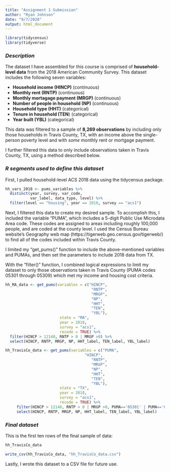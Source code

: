 ```yaml
---
title: "Assignment 1 Submission"
author: "Ryan Johnson"
date: "9/7/2020"
output: html_document
---
```

```r
library(tidycensus)
library(tidyverse)
```

### *Description*


The dataset I have assembled for this course is comprised of **household-level data** from the 2018 American Community Survey. This dataset includes the following seven variables:

* **Household income (HINCP)** (continuous)
* **Monthly rent (RNTP)** (continuous)
* **Monthly mortagage payment (MRGP)** (continuous)
* **Number of people in household (NP)** (continuous)
* **Household type (HHT)** (categorical)
* **Tenure in household (TEN**) (categorical)
* **Year built (YBL)** (categorical)

This data was filtered to a sample of **8,269 observations** by including only those households in Travis County, TX, with an income above the single-person poverty level and with *some* monthly rent or mortgage payment.

I further filtered this data to only include observations taken in Travis County, TX, using a method described below.

### *R segments used to define this dataset*


First, I pulled household-level ACS 2018 data using the tidycensus package.


```r
hh_vars_2018 <- pums_variables %>%
  distinct(year, survey, var_code, 
           var_label, data_type, level) %>%
  filter(level == "housing", year == 2018, survey == "acs1")
```



Next, I filtered this data to create my desired sample. To accomplish this, I included the variable "PUMA", which includes a 5-digit Public Use Microdata Area code. These codes are assigned to areas including roughly 100,000 people, and are coded at the county level. I used the Census Bureau website's Geography web map (https://tigerweb.geo.census.gov/tigerweb/) to find all of the codes included within Travis County. 

I limited my "get_pums()" function to include the above-mentioned variables and PUMAs, and then set the parameters to include 2018 data from TX. 

With the "filter()" function, I combined logical expressions to limit my dataset to only those observations taken in Travis County (PUMA codes 05301 through 05309) which met my income and housing cost criteria. 

```r
hh_MA_data <- get_pums(variables = c("HINCP", 
                                      "RNTP", 
                                      "MRGP", 
                                      "NP", 
                                      "HHT",
                                      "TEN",
                                      "YBL"),
                        state = "MA",
                        year = 2018, 
                        survey = "acs1",
                        recode = TRUE) %>%
  filter(HINCP > 12140, RNTP > 0 | MRGP >0) %>%
  select(HINCP, RNTP, MRGP, NP, HHT_label, TEN_label, YBL_label)
```

```r
hh_TravisCo_data <- get_pums(variables = c("PUMA", 
                                   "HINCP", 
                                      "RNTP", 
                                      "MRGP", 
                                      "NP", 
                                      "HHT",
                                      "TEN",
                                      "YBL"),
                        state = "TX",
                        year = 2018, 
                        survey = "acs1",
                        recode = TRUE) %>%
     filter(HINCP > 12140, RNTP > 0 | MRGP >0, PUMA=='05301' | PUMA=='05302' | PUMA=='05303' | PUMA=='05304' | PUMA=='05305' | PUMA=='05306' | PUMA=='05307' | PUMA=='05308' | PUMA=='05309') %>%
     select(HINCP, RNTP, MRGP, NP, HHT_label, TEN_label, YBL_label)
```



### *Final dataset*

This is the first ten rows of the final sample of data:


```r
hh_TravisCo_data
```

```r
write_csv(hh_TravisCo_data, "hh_TravisCo_data.csv")
```

Lastly, I wrote this dataset to a CSV file for future use. 
